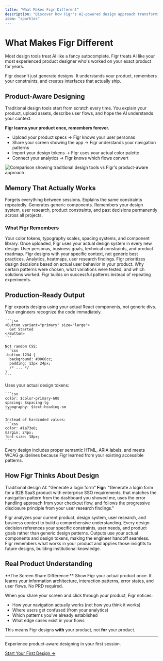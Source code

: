 ```yaml
---
title: "What Makes Figr Different"
description: "Discover how Figr's AI-powered design approach transforms the way teams create product interfaces."
icon: "sparkles"
---
```


# What Makes Figr Different

Most design tools treat AI like a fancy autocomplete. Figr treats AI like your most experienced product designer who's worked on your exact product for years.

<Callout type="info">
Figr doesn't just generate designs. It understands your product, remembers your constraints, and creates interfaces that actually ship.
</Callout>

## Product-Aware Designing

Traditional design tools start from scratch every time. You explain your product, upload assets, describe user flows, and hope the AI understands your context.

**Figr learns your product once, remembers forever.**

- Upload your product specs → Figr knows your user personas
- Share your screen showing the app → Figr understands your navigation patterns  
- Import your design tokens → Figr uses your actual color palette
- Connect your analytics → Figr knows which flows convert

<Frame>
  <img src="/images/product-context-comparison.png" alt="Comparison showing traditional design tools vs Figr's product-aware approach" />
</Frame>

## Memory That Actually Works

<CardGroup cols={2}>
  <Card title="Traditional AI" icon="brain">
    Forgets everything between sessions. Explains the same constraints repeatedly. Generates generic components.
  </Card>
  <Card title="Figr's Memory" icon="database">
    Remembers your design system, user research, product constraints, and past decisions permanently across all projects.
  </Card>
</CardGroup>

### What Figr Remembers

<AccordionGroup>
  <Accordion title="Design System & Components">
    Your color tokens, typography scales, spacing systems, and component library. Once uploaded, Figr uses your actual design system in every new design.
  </Accordion>
  
  <Accordion title="Product Context">
    User personas, business goals, technical constraints, and product roadmap. Figr designs with your specific context, not generic best practices.
  </Accordion>
  
  <Accordion title="User Behavior Data">
    Analytics, heatmaps, user research findings. Figr prioritizes design decisions based on actual user behavior in your product.
  </Accordion>
  
  <Accordion title="Past Design Decisions">
    Why certain patterns were chosen, what variations were tested, and which solutions worked. Figr builds on successful patterns instead of repeating experiments.
  </Accordion>
</AccordionGroup>

## Production-Ready Output

<Tabs>
  <Tab title="Component-Mapped">
    Figr exports designs using your actual React components, not generic divs. Your engineers recognize the code immediately.
    
    ```jsx
    <Button variant="primary" size="large">
      Get Started
    </Button>
    ```
    
    Not random CSS:
    ```css
    .button-1234 {
      background: #0066cc;
      padding: 12px 24px;
      /* ... */
    }
    ```
  </Tab>
  
  <Tab title="Design Token Mapped">
    Uses your actual design tokens:
    
    ```jsx
    color: $color-primary-600
    spacing: $spacing-lg
    typography: $text-heading-sm
    ```
    
    Instead of hardcoded values:
    ```css
    color: #1a73e8;
    margin: 24px;
    font-size: 18px;
    ```
  </Tab>
  
  <Tab title="Accessible by Default">
    Every design includes proper semantic HTML, ARIA labels, and meets WCAG guidelines because Figr learned from your existing accessible patterns.
  </Tab>
</Tabs>

## How Figr Thinks About Design

Traditional design AI: "Generate a login form"
**Figr:** "Generate a login form for a B2B SaaS product with enterprise SSO requirements, that matches the navigation pattern from the dashboard you showed me, uses the error handling approach from your checkout flow, and follows the progressive disclosure principle from your user research findings."

<Steps>
  <Step title="Understands Your Product">
    Figr analyzes your current product, design system, user research, and business context to build a comprehensive understanding.
  </Step>
  
  <Step title="Applies Your Context">
    Every design decision references your specific constraints, user needs, and product goals rather than generic design patterns.
  </Step>
  
  <Step title="Creates Production-Ready Designs">
    Outputs use your actual components and design tokens, making the engineer handoff seamless.
  </Step>
  
  <Step title="Learns and Improves">
    Figr remembers what works in your product and applies those insights to future designs, building institutional knowledge.
  </Step>
</Steps>

## Real Product Understanding

<Callout type="tip">
**The Screen Share Difference:** Show Figr your actual product once. It learns your information architecture, interaction patterns, error states, and user flows. No PRD required.
</Callout>

When you share your screen and click through your product, Figr notices:

- How your navigation actually works (not how you think it works)
- Where users get confused (from your analytics)
- Which patterns you've already established
- What edge cases exist in your flows

This means Figr designs **with** your product, not **for** your product.

---

<Card title="Ready to see the difference?" icon="rocket">
  Experience product-aware designing in your first session. 
  
  [Start Your First Design →](/getting-started/tutorial/first-design-5-minutes)
</Card>
